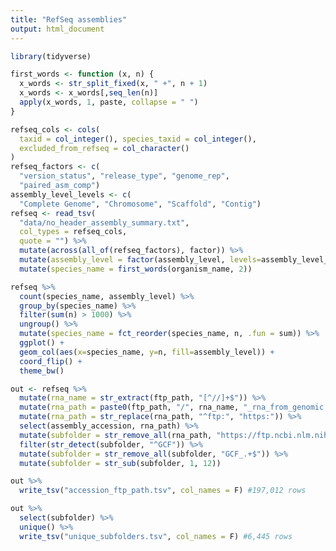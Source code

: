 ```yaml
---
title: "RefSeq assemblies"
output: html_document
---
```


```r
library(tidyverse)
```

```r
first_words <- function (x, n) {
  x_words <- str_split_fixed(x, " +", n + 1)
  x_words <- x_words[,seq_len(n)]
  apply(x_words, 1, paste, collapse = " ")
}
```

```r
refseq_cols <- cols(
  taxid = col_integer(), species_taxid = col_integer(),
  excluded_from_refseq = col_character()
)
refseq_factors <- c(
  "version_status", "release_type", "genome_rep", 
  "paired_asm_comp")
assembly_level_levels <- c(
  "Complete Genome", "Chromosome", "Scaffold", "Contig")
refseq <- read_tsv(
  "data/no_header_assembly_summary.txt",
  col_types = refseq_cols,
  quote = "") %>%
  mutate(across(all_of(refseq_factors), factor)) %>%
  mutate(assembly_level = factor(assembly_level, levels=assembly_level_levels)) %>%
  mutate(species_name = first_words(organism_name, 2))
```

```r
refseq %>%
  count(species_name, assembly_level) %>%
  group_by(species_name) %>%
  filter(sum(n) > 1000) %>%
  ungroup() %>%
  mutate(species_name = fct_reorder(species_name, n, .fun = sum)) %>%
  ggplot() +
  geom_col(aes(x=species_name, y=n, fill=assembly_level)) +
  coord_flip() +
  theme_bw()
```

```r
out <- refseq %>%
  mutate(rna_name = str_extract(ftp_path, "[^//]+$")) %>%
  mutate(rna_path = paste0(ftp_path, "/", rna_name, "_rna_from_genomic.fna.gz")) %>%
  mutate(rna_path = str_replace(rna_path, "^ftp:", "https:")) %>%
  select(assembly_accession, rna_path) %>%
  mutate(subfolder = str_remove_all(rna_path, "https://ftp.ncbi.nlm.nih.gov/genomes/all/")) %>%
  filter(str_detect(subfolder, "^GCF")) %>%
  mutate(subfolder = str_remove_all(subfolder, "GCF_.+$")) %>%
  mutate(subfolder = str_sub(subfolder, 1, 12)) 

out %>%
  write_tsv("accession_ftp_path.tsv", col_names = F) #197,012 rows

out %>%
  select(subfolder) %>%
  unique() %>%
  write_tsv("unique_subfolders.tsv", col_names = F) #6,445 rows
```


